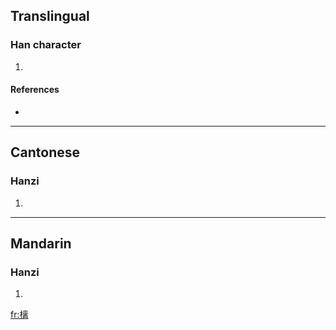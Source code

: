 ==Translingual==

===Han character===
{{Han char|rn=75|rad=木|as=11|sn=15|four=5002<sub>7</sub>|canj=木卜山月 (DYUB)}}

# {{defn|Han|sort=木11}}

====References====
* {{Han ref|kx=0549.060|dkj=15405|dj=0937.050|hdz=21268.070|uh=6A06|ud=27142|bh=E5CB|bd=58827}}

----

==Cantonese==

===Hanzi===
{{yue-hanzi|jyut=|y=lei4}}

# {{defn|Cantonese|sort=木11}}

----

==Mandarin==

===Hanzi===
{{cmn-hanzi|pin=[[fàn]] ([[fan4]]), [[lí]] ([[li2]]), [[pán]] ([[pan2]])|wg=fan<sup>4</sup>, li<sup>2</sup>, p'an<sup>2</sup>}}

# {{defn|Mandarin|sort=木11}}

[[fr:樆]]